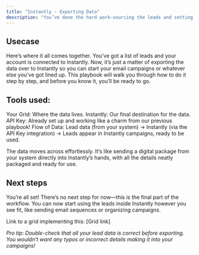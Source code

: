 ```yaml
---
title: "Instantly - Exporting Data"
description: "You’ve done the hard work—sourcing the leads and setting up the integration—now it’s time to send those leads to Instantly. Let’s export this data and get it ready for action!"
---
```


## Usecase

Here’s where it all comes together. You’ve got a list of leads and your account is connected to Instantly. Now, it’s just a matter of exporting the data over to Instantly so you can start your email campaigns or whatever else you’ve got lined up. This playbook will walk you through how to do it step by step, and before you know it, you’ll be ready to go.

## Tools used:

Your Grid: Where the data lives.
Instantly: Our final destination for the data.
API Key: Already set up and working like a charm from our previous playbook!
Flow of Data: Lead data (from your system) → Instantly (via the API Key integration) → Leads appear in Instantly campaigns, ready to be used.

The data moves across effortlessly. It’s like sending a digital package from your system directly into Instantly’s hands, with all the details neatly packaged and ready for use.

## Next steps

You’re all set! There’s no next step for now—this is the final part of the workflow. You can now start using the leads inside Instantly however you see fit, like sending email sequences or organizing campaigns.

Link to a grid implementing this: \[Grid link]

*Pro tip: Double-check that all your lead data is correct before exporting. You wouldn’t want any typos or incorrect details making it into your campaigns!*